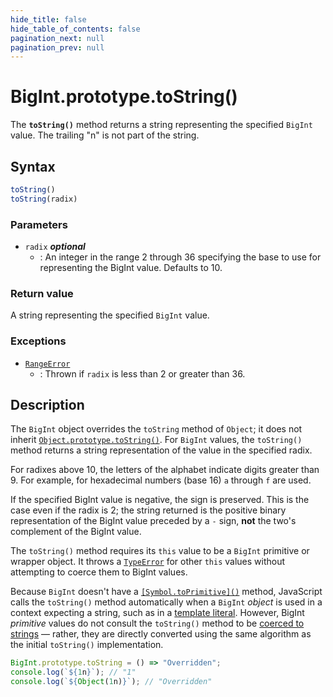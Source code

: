 ```yaml
---
hide_title: false
hide_table_of_contents: false
pagination_next: null
pagination_prev: null
---
```

# BigInt.prototype.toString()

The **`toString()`** method returns a string representing the specified `BigInt` value. The trailing "n" is not part of the string.

## Syntax

```js
toString()
toString(radix)
```

### Parameters

- `radix` _**optional**_
  - : An integer in the range 2 through 36 specifying the base to use for representing the BigInt value. Defaults to 10.

### Return value

A string representing the specified `BigInt` value.

### Exceptions

- [`RangeError`](../../../globals/RangeError/RangeError.mdx)
  - : Thrown if `radix` is less than 2 or greater than 36.

## Description

The `BigInt` object overrides the `toString` method of `Object`; it does not inherit
[`Object.prototype.toString()`](../../Object/prototype/toString.mdx). For `BigInt` values, the `toString()` method returns a string representation of the value in the specified radix.

For radixes above 10, the letters of the alphabet indicate digits greater than 9. For example, for hexadecimal numbers (base 16) `a` through `f` are used.

If the specified BigInt value is negative, the sign is preserved. This is the case even if the radix is 2; the string returned is the positive binary representation of the BigInt value preceded by a `-` sign, **not** the two's complement of the BigInt value.

The `toString()` method requires its `this` value to be a `BigInt` primitive or wrapper object. It throws a [`TypeError`](../../../globals/TypeError/TypeError.mdx) for other `this` values without attempting to coerce them to BigInt values.

Because `BigInt` doesn't have a [`[Symbol.toPrimitive]()`](../../Symbol/toPrimitive.mdx) method, JavaScript calls the `toString()` method automatically when a `BigInt` _object_ is used in a context expecting a string, such as in a [template literal](https://developer.mozilla.org/docs/Web/JavaScript/Reference/Template_literals). However, BigInt _primitive_ values do not consult the `toString()` method to be [coerced to strings](https://developer.mozilla.org/docs/Web/JavaScript/Reference/Global_Objects/String#string_coercion) — rather, they are directly converted using the same algorithm as the initial `toString()` implementation.

```js
BigInt.prototype.toString = () => "Overridden";
console.log(`${1n}`); // "1"
console.log(`${Object(1n)}`); // "Overridden"
```
